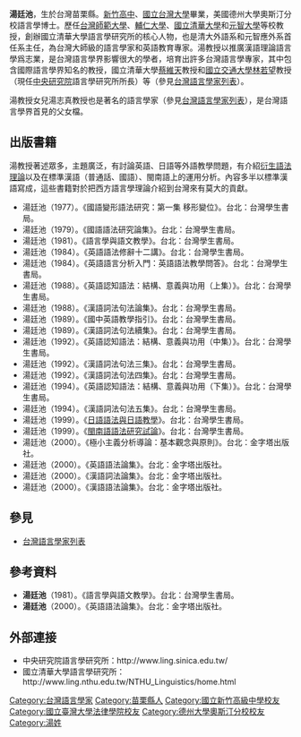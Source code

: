 {{POV |time=2009-05-09T03:52:05+00:00 }} 
'''湯廷池'''{{BD|1931年|7月29日|2020年|9月21日|catIdx=Tang}}，生於台灣苗栗縣。[[新竹高中|新竹高中]]、[[國立台灣大學|國立台灣大學]]畢業，美國德州大學奧斯汀分校語言學博士。歷任[[台灣師範大學|台灣師範大學]]、[[輔仁大學|輔仁大學]]、[[國立清華大學|國立清華大學]]和[[元智大學|元智大學]]等校教授，創辦國立清華大學語言學研究所的核心人物，也是清大外語系和元智應外系首任系主任，為台灣大師級的語言學家和英語教育專家。湯教授以推廣漢語理論語言學爲志業，是台灣語言學界影響很大的學者，培育出許多台灣語言學專家，其中包含國際語言學界知名的{{link-en|黃正德|C.-T. James Huang}}教授，國立清華大學[[蔡維天|蔡維天]]教授和[[國立交通大學|國立交通大學]][[林若望|林若望]]教授（現任[[中央研究院|中央研究院]]語言學研究所所長）等（參見[[台灣語言學家列表|台灣語言學家列表]]）。

湯教授女兒湯志真教授也是著名的語言學家（參見[[台灣語言學家列表|台灣語言學家列表]]），是台灣語言學界首見的父女檔。

==出版書籍==
湯教授著述眾多，主題廣泛，有討論英語、日語等外語教學問題，有介紹[[衍生語法理論|衍生語法理論]]以及在標準漢語（普通話、國語）、閩南語上的運用分析。內容多半以標準漢語寫成，這些書籍對於把西方語言學理論介紹到台灣來有莫大的貢獻。

*湯廷池（1977）。《國語變形語法研究：第一集 移形變位》。台北：台灣學生書局。
*湯廷池（1979）。《國語語法研究論集》。台北：台灣學生書局。
*湯廷池（1981）。《語言學與語文教學》。台北：台灣學生書局。
*湯廷池（1984）。《英語語法修辭十二講》。台北：台灣學生書局。
*湯廷池（1984）。《英語語言分析入門：英語語法教學問答》。台北：台灣學生書局。
*湯廷池（1988）。《英語認知語法：結構、意義與功用（上集）》。台北：台灣學生書局。
*湯廷池（1988）。《漢語詞法句法論集》。台北：台灣學生書局。
*湯廷池（1989）。《國中英語教學指引》。台北：台灣學生書局。
*湯廷池（1989）。《漢語詞法句法續集》。台北：台灣學生書局。
*湯廷池（1992）。《英語認知語法：結構、意義與功用（中集）》。台北：台灣學生書局。
*湯廷池（1992）。《漢語詞法句法三集》。台北：台灣學生書局。
*湯廷池（1992）。《漢語詞法句法四集》。台北：台灣學生書局。
*湯廷池（1994）。《英語認知語法：結構、意義與功用（下集）》。台北：台灣學生書局。
*湯廷池（1994）。《漢語詞法句法五集》。台北：台灣學生書局。
*湯廷池（1999）。《[[日語語法與日語教學|日語語法與日語教學]]》。台北：台灣學生書局。
*湯廷池（1999）。《[[閩南語語法研究試論|閩南語語法研究試論]]》。台北：台灣學生書局。
*湯廷池（2000）。《極小主義分析導論：基本觀念與原則》。台北：金字塔出版社。
*湯廷池（2000）。《英語語法論集》。台北：金字塔出版社。
*湯廷池（2000）。《漢語詞法論集》。台北：金字塔出版社。
*湯廷池（2000）。《漢語語法論集》。台北：金字塔出版社。

==參見==
*[[台灣語言學家列表|台灣語言學家列表]]

==參考資料==
{{refbegin}}
*'''湯廷池'''（1981）。《語言學與語文教學》。台北：台灣學生書局。
*'''湯廷池'''（2000）。《英語語法論集》。台北：金字塔出版社。
{{refend}}

==外部連接==
*中央研究院語言學研究所：http://www.ling.sinica.edu.tw/ {{Wayback|url=http://www.ling.sinica.edu.tw/ |date=20090406034712 }}
*國立清華大學語言學研究所：http://www.ling.nthu.edu.tw/NTHU_Linguistics/home.html {{Wayback|url=http://www.ling.nthu.edu.tw/NTHU_Linguistics/home.html |date=20090419231220 }}
{{DEFAULTSORT:Tang}}
[[Category:台灣語言學家|Category:台灣語言學家]]
[[Category:苗栗縣人|Category:苗栗縣人]]
[[Category:國立新竹高級中學校友|Category:國立新竹高級中學校友]]
[[Category:國立臺灣大學法律學院校友|Category:國立臺灣大學法律學院校友]]
[[Category:德州大學奧斯汀分校校友|Category:德州大學奧斯汀分校校友]]
[[Category:湯姓|Category:湯姓]]
